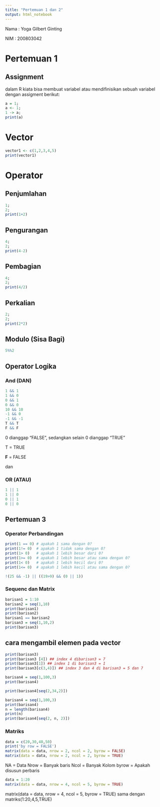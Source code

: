 ---
title: "Pertemuan 1 dan 2"
output: html_notebook
---

Nama : Yoga Gilbert Ginting

NIM : 200803042

# Pertemuan 1

## Assignment

dalam R kiata bisa membuat variabel atau mendifinisikan sebuah variabel dengan assigment berikut:

```{r}
a = 1;
a <- 1;
1 -> a;
print(a)
```

# Vector

```{r}
vector1 <- c(1,2,3,4,5)
print(vector1)

```

# Operator

## Penjumlahan

```{r}
1;
2;
print(1+2)
```

## Pengurangan

```{r}
4;
2;
print(4-2)
```

## Pembagian

```{r}
4;
2;
print(4/2)
```

## Perkalian

```{r}
2;
2;
print(2*2)
```

## Modulo (Sisa Bagi)

```{r}
5%%2
```

## Operator Logika

### And (DAN)

```{r}
1 && 1
1 && 0
0 && 1
0 && 0
10 && 10
-1 && 0
-1 && -1
T && T
F && F

```

0 dianggap "FALSE", sedangkan selain 0 dianggap "TRUE"

T = TRUE

**F** = FALSE

dan

### OR (ATAU)

```{r}
1 || 1
1 || 0
0 || 1
0 || 0
```

## Pertemuan 3

### Operator Perbandingan

```{r}
print(1 == 0) # apakah 1 sama dengan 0?
print(1!= 0)  # apakah 1 tidak sama dengan 0?
print(1> 0)   # apakah 1 lebih besar dari 0?
print(1>= 0)  # apakah 1 lebih besar atau sama dengan 0?
print(1< 0)   # apakah 1 lebih kecil dari 0?
print(1<= 0)  # apakah 1 lebih kecil atau sama dengan 0?
```
```{r}
!(25 && -1) || ((19>9) && (0 || 1))
```
### Sequenc dan Matrix
```{r}
barisan1 = 1:10
barisan2 = seq(1,10)
print(barisan1)
print(barisan2)
barisan1 == barisan2
barisan3 = seq(1,10,2)
print(barisan3)

```
## cara mengambil elemen pada vector
```{r}
print(barisan3)
print(barisan3 [4]) ## index 4 dibarisan3 = 7
print(barisan3[1]) ## index 1 di barisan3 = 1
print(barisan3[c(3,4)]) ## index 3 dan 4 di barisan3 = 5 dan 7
```

```{r}
barisan4 = seq(1,100,3)
print(barisan4)
```

```{r}
print(barisan4[seq(2,34,2)])
```

```{r}
barisan4 = seq(1,100,3)
print(barisan4)
n = length(barisan4)
print(n)
print(barisan4[seq(2, n, 2)])
```

### Matriks
```{r}
data = c(20,30,40,50)
print('by row = FALSE')
matrix(data = data, nrow = 2, ncol = 2, byrow = FALSE)
matrix(data = data, nrow = 2, ncol = 2, byrow = TRUE)
```
NA = Data
Nrow = Banyak baris
Ncol = Banyak Kolom
byrow = Apakah  disusun perbaris

```{r}
data = 1:20
matrix(data = data, nrow = 4, ncol = 5, byrow = TRUE)
```
matrix(data = data, nrow = 4, ncol = 5, byrow = TRUE) sama dengan matriks(1:20,4,5,TRUE)

